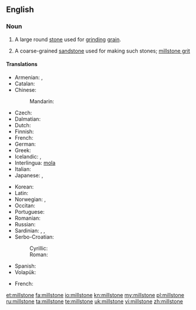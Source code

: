 ==English==
{{wikipedia}}

===Noun===
{{en-noun}}

# A large round [[stone]] used for [[grind]]ing [[grain]].
# {{geology}} A coarse-grained [[sandstone]] used for making such stones; [[millstone grit]]

====Translations====
{{trans-top|large round stone used for grinding grain}}
* Armenian: {{t-|hy|երկանաքար|tr=erkanak'ar}}, {{t-|hy|ջրաղացաքար|tr=ǰraġac'ak'ar}}
* Catalan: {{t+|ca|mola|f}}
* Chinese:
*: Mandarin: {{t|cmn|磨石|tr=móshí|sc=Hani}}
* Czech: {{t-|cs|mlýnský kámen|m}}
* Dalmatian: {{tø|dlm|mucna|f}}
* Dutch: {{t-|nl|molensteen|m}}
* Finnish: {{t+|fi|myllynkivi}}
* French: {{t+|fr|meule|f}}
* German: {{t+|de|Mühlstein|m}}
* Greek: {{t+|el|μυλόπετρα|f|tr=mylópetra|sc=Grek}}
* Icelandic: {{t-|is|kvarnarsteinn|m}}, {{t-|is|myllusteinn|m}}
* Interlingua: [[mola]]
* Italian: {{t+|it|mola|f}}
* Japanese: {{t-|ja|碾き臼|tr=ひきうす, hikiusu|sc=Jpan}}, {{t-|ja|ひき臼|tr=ひきうす, hikiusu|sc=Jpan}}
{{trans-mid}}
* Korean: {{t-|ko|맷돌|tr=maetdol|sc=Kore}}
* Latin: {{t-|la|mola|f}}
* Norwegian: {{t-|no|kvernstein|m}}, {{t-|no|møllestein|m}}
* Occitan: {{t+|oc|mòla|f}}
* Portuguese: {{t-|pt|mó|f}}
* Romanian: {{t-|ro|piatră de moară|f}}
* Russian: {{t+|ru|жёрнов|m|tr=žórnov}}
* Sardinian: {{t-|sc|moa}}, {{t-|sc|mola}}, {{t-|sc|mora}}
* Serbo-Croatian:
*: Cyrillic: {{t-|sh|жрвањ|m}}
*: Roman:  {{t-|sh|žrvanj|m}}
* Spanish: {{t+|es|muela|f}}
* Volapük: {{t+|vo|mülaston}}
{{trans-bottom}}

{{trans-top|coarse-grained sandstone}}
* French: {{t+|fr|meulière|f}}
{{trans-mid}}
{{trans-bottom}}

[[et:millstone]]
[[fa:millstone]]
[[io:millstone]]
[[kn:millstone]]
[[my:millstone]]
[[pl:millstone]]
[[ru:millstone]]
[[ta:millstone]]
[[te:millstone]]
[[uk:millstone]]
[[vi:millstone]]
[[zh:millstone]]